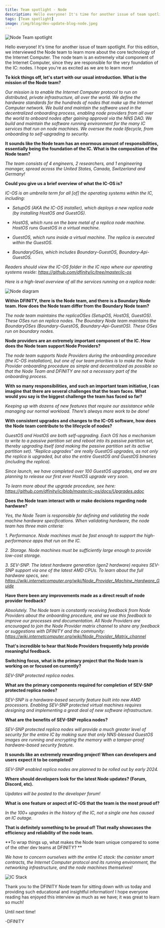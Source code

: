 ```yaml
---
title: Team spotlight - Node 
description: Hello everyone! It's time for another issue of team spotlight. For this edition, we interviewed the Node team to learn more about the core technology of the Internet Computer. 
tags: [Team spotlight]
image: /img/blog/dev-update-blog-node.jpeg
---
```


![Node Team spotlight](../../static/img/blog/dev-update-blog-node.jpeg)

Hello everyone! It's time for another issue of team spotlight. For this edition, we interviewed the Node team to learn more about the core technology of the Internet Computer. The node team is an extremely vital component of the Internet Computer, since they are responsible for the very foundation of the IC: nodes. I hope you're as excited as we are to learn more! 

**To kick things off, let's start with our usual introduction. What is the mission of the Node team?**

*Our mission is to enable the Internet Computer protocol to run on distributed, private infrastructure, all over the world. We define the hardware standards for the hundreds of nodes that make up the Internet Computer network. We build and maintain the software used in the decentralized onboarding process, enabling node providers from all over the world to onboard nodes after gaining approval via the NNS DAO. We build and maintain the software running environment for the many IC services that run on node machines. We oversee the node lifecycle, from onboarding to self-upgrading to security.*

**It sounds like the Node team has an enormous amount of responsibilities, essentially being the foundation of the IC. What is the composition of the Node team?**

*The team consists of 4 engineers, 2 researchers, and 1 engineering manager, spread across the United States, Canada, Switzerland and Germany!*

**Could you give us a brief overview of what the IC-OS is?**

*IC-OS is an umbrella term for all [of] the operating systems within the IC, including:*

- *SetupOS (AKA the IC-OS installer), which deploys a new replica node (by installing HostOS and GuestOS).*

- *HostOS, which runs on the bare metal of a replica node machine. HostOS runs GuestOS in a virtual machine.*

- *GuestOS, which runs inside a virtual machine. The replica is executed within the GuestOS.*

- *BoundaryOSes, which includes Boundary-GuestOS, Boundary-Api-GuestOS.*

*Readers should view the IC-OS folder in the IC repo where our operating systems reside: https://github.com/dfinity/ic/tree/master/ic-os*

*Here is a high-level overview of all the services running on a replica node:*

![Node diagram](../../static/image/blog/node-diagram.png)

**Within DFINITY, there is the Node team, and there is a Boundary Node team. How does the Node team differ from the Boundary Node team?**

*The node team maintains the replicaOSes (SetupOS, HostOS, GuestOS). These OSes run on replica nodes. The Boundary Node team maintains the BoundaryOSes (Boundary-GuestOS, Boundary-Api-GuestOS). These OSes run on boundary nodes.*

**Node providers are an extremely important component of the IC. How does the Node team support Node Providers?**

*The node team supports Node Providers during the onboarding procedure (the IC-OS installation), but one of our team priorities is to make the Node Provider onboarding procedure as simple and decentralized as possible so that the Node Team and DFINITY are not a necessary part of the onboarding process.*

**With so many responsibilities, and such an important team initiative, I can imagine that there are several challenges that the team faces. What would you say is the biggest challenge the team has faced so far?**

*Keeping up with dozens of new features that require our assistance while managing our normal workload. There’s always more work to be done!*

**With consistent upgrades and changes to the IC-OS software, how does the Node team contribute to the lifecycle of nodes?**

*GuestOS and HostOS are both self-upgrading. Each OS has a mechanism to write to a passive partition set and reboot into its passive partition set, thereby upgrading itself (and making the passive partition set its active partition set). “Replica upgrades” are really GuestOS upgrades, as not only the replica is upgraded, but also the entire GuestOS and GuestOS binaries (including the replica).*

*Since launch, we have completed over 100 GuestOS upgrades, and we are planning to release our first ever HostOS upgrade very soon.*

*To learn more about the upgrade procedure, see here: https://github.com/dfinity/ic/blob/master/ic-os/docs/Upgrades.adoc*

**Does the Node team interact with or make decisions regarding node hardware?**

*Yes, the Node Team is responsible for defining and validating the node machine hardware specifications. When validating hardware, the node team has three main criteria:*

*1. Performance. Node machines must be fast enough to support the high-performance apps that run on the IC.*

*2. Storage. Node machines must be sufficiently large enough to provide low-cost storage.*

*3. SEV-SNP. The latest hardware generation (gen2 hardware) requires SEV-SNP support via one of the latest AMD CPUs. To learn about the full hardware specs, see: https://wiki.internetcomputer.org/wiki/Node_Provider_Machine_Hardware_Guide*

**Have there been any improvements made as a direct result of node provider feedback?**

*Absolutely. The Node team is constantly receiving feedback from Node Providers about the onboarding procedure, and we use this feedback to improve our processes and documentation. All Node Providers are encouraged to join the Node Provider matrix channel to share any feedback or suggestions with DFINITY and the community: https://wiki.internetcomputer.org/wiki/Node_Provider_Matrix_channel*

**That's incredible to hear that Node Providers frequently help provide meaningful feedback.**

**Switching focus, what is the primary project that the Node team is working on or focused on currently?**

*SEV-SNP protected replica nodes.*

**What are the primary components required for completion of SEV-SNP protected replica nodes?**

*SEV-SNP is a hardware-based security feature built into new AMD processors. Enabling SEV-SNP protected virtual machines requires designing and implementing a great deal of new software infrastructure.*

**What are the benefits of SEV-SNP replica nodes?**

*SEV-SNP protected replica nodes will provide a much greater level of security for the entire IC by making sure that only NNS-blessed GuestOS images are running and encrypting the memory with a tamper-proof hardware-based security feature.*

**It sounds like an extremely rewarding project! When can developers and users expect it to be completed?**

*SEV-SNP enabled replica nodes are planned to be rolled out by early 2024.*

**Where should developers look for the latest Node updates? (Forum, Discord, etc).**
 
*Updates will be posted to the developer forum!*

**What is one feature or aspect of IC-OS that the team is the most proud of?**

*In the 100+ upgrades in the history of the IC, not a single one has caused an IC outage.*

**That is definitely something to be proud of! That really showcases the efficiency and reliability of the node team.**

**To wrap things up, what makes the Node team unique compared to some of the other dev teams at DFINITY? **

*We have to concern ourselves with the entire IC stack: the canister smart contracts, the Internet Computer protocol and its running environment, the networking infrastructure, and the node machines themselves!*

![IC Stack](../../static/image/blog/ic-stack.png)

Thank you to the DFINITY Node team for sitting down with us today and providing such educational and insightful information! I hope everyone reading has enjoyed this interview as much as we have; it was great to learn so much!

Until next time!

-DFINITY

